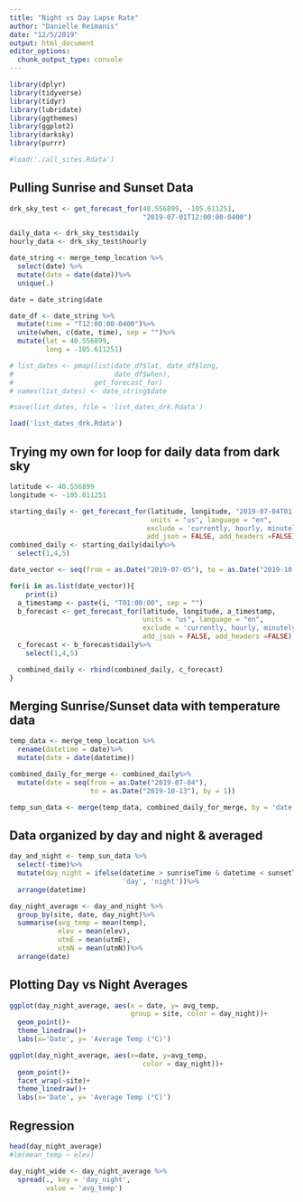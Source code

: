 ```yaml
---
title: "Night vs Day Lapse Rate"
author: "Danielle Reimanis"
date: "12/5/2019"
output: html_document
editor_options: 
  chunk_output_type: console
---
```


```r
library(dplyr)
library(tidyverse)
library(tidyr)
library(lubridate)
library(ggthemes)
library(ggplot2)
library(darksky)
library(purrr)

```

```r
#load('./all_sites.Rdata')
```

## Pulling Sunrise and Sunset Data
```r
drk_sky_test <- get_forecast_for(40.556899, -105.611251,
                                 "2019-07-01T12:00:00-0400")

daily_data <- drk_sky_test$daily
hourly_data <- drk_sky_test$hourly

date_string <- merge_temp_location %>%
  select(date) %>%
  mutate(date = date(date))%>%
  unique(.)

date = date_string$date

date_df <- date_string %>%
  mutate(time = "T12:00:00-0400")%>%
  unite(when, c(date, time), sep = "")%>%
  mutate(lat = 40.556899,
         long = -105.611251)

# list_dates <- pmap(list(date_df$lat, date_df$long,
#                         date_df$when), 
#                    get_forecast_for)
# names(list_dates) <- date_string$date

#save(list_dates, file = 'list_dates_drk.Rdata')

load('list_dates_drk.Rdata')
```

## Trying my own for loop for daily data from dark sky
```r
latitude <- 40.556899
longitude <- -105.611251

starting_daily <- get_forecast_for(latitude, longitude, "2019-07-04T01:00:00",
                                   units = "us", language = "en",
                                  exclude = 'currently, hourly, minutely',
                                  add_json = FALSE, add_headers =FALSE)
combined_daily <- starting_daily$daily%>%
  select(1,4,5)

date_vector <- seq(from = as.Date("2019-07-05"), to = as.Date("2019-10-13"), by = 1)

for(i in as.list(date_vector)){
    print(i)
  a_timestamp <- paste(i, "T01:00:00", sep = "")
  b_forecast <- get_forecast_for(latitude, longitude, a_timestamp, 
                                 units = "us", language = "en",
                                 exclude = 'currently, hourly, minutely',
                                 add_json = FALSE, add_headers =FALSE)
  c_forecast <- b_forecast$daily%>%
    select(1,4,5)

  combined_daily <- rbind(combined_daily, c_forecast)
}

```

## Merging Sunrise/Sunset data with temperature data

```r
temp_data <- merge_temp_location %>%
  rename(datetime = date)%>%
  mutate(date = date(datetime))

combined_daily_for_merge <- combined_daily%>%
  mutate(date = seq(from = as.Date("2019-07-04"), 
                    to = as.Date("2019-10-13"), by = 1))

temp_sun_data <- merge(temp_data, combined_daily_for_merge, by = 'date')

```

## Data organized by day and night & averaged

```r

day_and_night <- temp_sun_data %>%
  select(-time)%>%
  mutate(day_night = ifelse(datetime > sunriseTime & datetime < sunsetTime,
                            'day', 'night'))%>%
  arrange(datetime)

day_night_average <- day_and_night %>%
  group_by(site, date, day_night)%>%
  summarise(avg_temp = mean(temp),
            elev = mean(elev),
            utmE = mean(utmE),
            utmN = mean(utmN))%>%
  arrange(date)

```

## Plotting Day vs Night Averages

```r

ggplot(day_night_average, aes(x = date, y= avg_temp, 
                              group = site, color = day_night))+
  geom_point()+
  theme_linedraw()+
  labs(x='Date', y= 'Average Temp (°C)')

ggplot(day_night_average, aes(x=date, y=avg_temp,
                                 color = day_night))+
  geom_point()+
  facet_wrap(~site)+
  theme_linedraw()+
  labs(x='Date', y= 'Average Temp (°C)')

```

## Regression

```r

head(day_night_average)
#lm(mean_temp ~ elev)

day_night_wide <- day_night_average %>%
  spread(., key = 'day_night',
         value = 'avg_temp')



```



